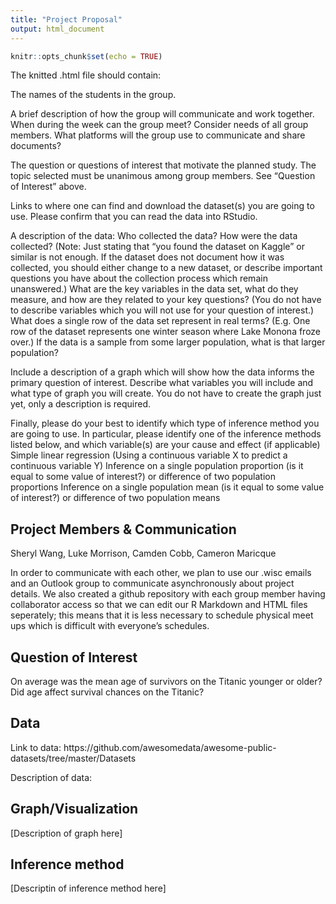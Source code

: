 ---
title: "Project Proposal"
output: html_document
---

```{r setup, include=FALSE}
knitr::opts_chunk$set(echo = TRUE)
```
The knitted .html file should contain:

The names of the students in the group.

A brief description of how the group will communicate and work together.
When during the week can the group meet? Consider needs of all group members.
What platforms will the group use to communicate and share documents?

The question or questions of interest that motivate the planned study.
The topic selected must be unanimous among group members.
See "Question of Interest" above.

Links to where one can find and download the dataset(s) you are going to use. Please confirm that you can read the data into RStudio. 

A description of the data:
Who collected the data? 
How were the data collected? (Note: Just stating that "you found the dataset on Kaggle" or similar is not enough. If the dataset does not document how it was collected, you should either change to a new dataset, or describe important questions you have about the collection process which remain unanswered.) 
What are the key variables in the data set, what do they measure, and how are they related to your key questions? (You do not have to describe variables which you will not use for your question of interest.)
What does a single row of the data set represent in real terms? (E.g. One row of the dataset represents one winter season where Lake Monona froze over.)
If the data is a sample from some larger population, what is that larger population?
 

Include a description of a graph which will show how the data informs the primary question of interest.
Describe what variables you will include and what type of graph you will create.
You do not have to create the graph just yet, only a description is required.
 

Finally, please do your best to identify which type of inference method you are going to use. In particular, please identify one of the inference methods listed below, and which variable(s) are your cause and effect (if applicable)
Simple linear regression (Using a continuous variable X to predict a continuous variable Y)
Inference on a single population proportion (is it equal to some value of interest?) or difference of two population proportions
Inference on a single population mean (is it equal to some value of interest?) or difference of two population means 

## Project Members & Communication
Sheryl Wang, Luke Morrison, Camden Cobb, Cameron Maricque

In order to communicate with each other, we plan to use our .wisc emails and an Outlook group to communicate asynchronously about project details. 
We also created a github repository with each group member having collaborator access so that we can edit our R Markdown and HTML files seperately;
this means that it is less necessary to schedule physical meet ups which is difficult with everyone's schedules. 

## Question of Interest
On average was the mean age of survivors on the Titanic younger or older? 
Did age affect survival chances on the Titanic?


## Data
Link to data: https://github.com/awesomedata/awesome-public-datasets/tree/master/Datasets

Description of data:

## Graph/Visualization
[Description of graph here]

## Inference method
[Descriptin of inference method here]
